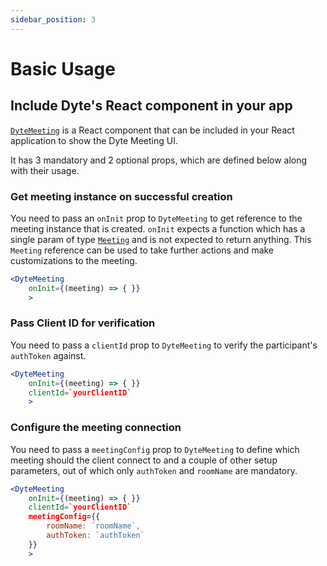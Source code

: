 ```yaml
---
sidebar_position: 3
---
```


# Basic Usage

## Include Dyte's React component in your app

[`DyteMeeting`](./reference/dyte-meeting) is a React component that can be included in your React application to show the Dyte Meeting UI.

It has 3 mandatory and 2 optional props, which are defined below along with their usage.

### Get meeting instance on successful creation

You need to pass an `onInit` prop to `DyteMeeting` to get reference to the meeting instance that is created. `onInit` expects a function which has a single param of type [`Meeting`](./reference/meeting) and is not expected to return anything. This `Meeting` reference can be used to take further actions and make customizations to the meeting.

```jsx {2}
<DyteMeeting
    onInit={(meeting) => { }}
    >
```

### Pass Client ID for verification

You need to pass a `clientId` prop to `DyteMeeting` to verify the participant's `authToken` against.

```jsx {3}
<DyteMeeting
    onInit={(meeting) => { }}
    clientId=`yourClientID`
    >
```

### Configure the meeting connection

You need to pass a `meetingConfig` prop to `DyteMeeting` to define which meeting should the client connect to and a couple of other setup parameters, out of which only `authToken` and `roomName` are mandatory.

```jsx {4-7}
<DyteMeeting
    onInit={(meeting) => { }}
    clientId=`yourClientID`
    meetingConfig={{
        roomName: `roomName`,
        authToken: `authToken`
    }}
    >
```
